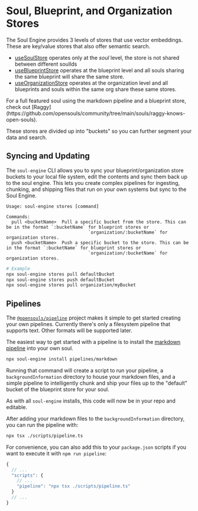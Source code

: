 
# Soul, Blueprint, and Organization Stores

The Soul Engine provides 3 levels of stores that use vector embeddings. These are key/value stores that also offer semantic search.

* [useSoulStore](./hooks/useSoulStore.mdx) operates only at the *soul* level, the store is not shared between different soulIds
* [useBlueprintStore](./hooks/useBlueprintStore.mdx) operates at the blueprint level and all souls sharing the same blueprint will share the same store.
* [useOrganizationStore](./hooks/useOrganizationStore.mdx) operates at the organization level and all blueprints and souls within the same org share these same stores.

<Callout type="info" emoji="ℹ️">
  For a full featured soul using the markdown pipeline and a blueprint store, check out [Raggy](https://github.com/opensouls/community/tree/main/souls/raggy-knows-open-souls).
</Callout>

These stores are divided up into "buckets" so you can further segment your data and search.

## Syncing and Updating

The `soul-engine` CLI allows you to sync your blueprint/organization store buckets to your local file system, edit the contents and sync them back up to the soul engine. This lets you create complex pipelines for ingesting, chunking, and shipping files that run on your own systems but sync to the Soul Engine.

```pre
Usage: soul-engine stores [command]

Commands:
  pull <bucketName>  Pull a specific bucket from the store. This can be in the format `:bucketName` for blueprint stores or
                               `organization/:bucketName` for organization stores.
  push <bucketName>  Push a specific bucket to the store. This can be in the format `:bucketName` for blueprint stores or
                               `organization/:bucketName` for organization stores.
```

```bash filename="examples.sh"
# Example
npx soul-engine stores pull defaultBucket
npx soul-engine stores push defaultBucket
npx soul-engine stores pull organization/myBucket
```

## Pipelines

The [`@opensouls/pipeline`](https://github.com/opensouls/soul-engine/tree/main/packages/pipeline) project makes it simple to get started creating your own pipelines. Currently there's only a filesystem pipeline that supports text. Other formats will be supported later.

The easiest way to get started with a pipeline is to install the [markdown pipeline](https://github.com/opensouls/community/tree/main/library/pipelines/markdown) into your own soul.

```bash
npx soul-engine install pipelines/markdown
```

Running that command will create a script to run your pipeline, a `backgroundInformation` directory to house your markdown files, and a simple pipeline to intelligently chunk and ship your files up to the "default" bucket of the blueprint store for your soul.

As with all `soul-engine` installs, this code will now be in your repo and editable.

After adding your markdown files to the `backgroundInformation` directory, you can run the pipeline with:

```bash
npx tsx ./scripts/pipeline.ts
```

For convenience, you can also add this to your `package.json` scripts if you want to execute it with `npm run pipeline`:

```js filename="package.json"
{
  // ...
  "scripts": {
    // ...
    "pipeline": "npx tsx ./scripts/pipeline.ts"
  }
  // ...
}
```
